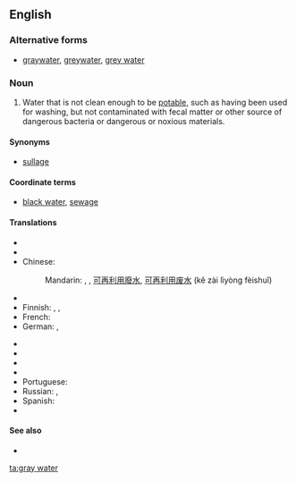 ==English==

===Alternative forms===
* [[graywater]], [[greywater]], [[grey water]]

===Noun===
{{en-noun|sg=[[gray]] [[water]]|-}}

# Water that is not clean enough to be [[potable]], such as having been used for washing, but not contaminated with fecal matter or other source of dangerous bacteria or dangerous or noxious materials.

====Synonyms====
* [[sullage]]

====Coordinate terms====
* [[black water]], [[sewage]]

====Translations====
{{trans-top|non-potable, but non-toxic water}}
* {{trreq|ar}}
* {{trreq|hy}}
* Chinese:
*: Mandarin: {{t|cmn|中水|tr=zhōngshuǐ|sc=Hani}}, {{t|cmn|灰水|tr=huīshuǐ|sc=Hani}}, [[可]][[再]][[利用]][[廢水]], [[可]][[再]][[利用]][[废水]] (kě zài lìyòng fèishuǐ)
* {{trreq|nl}}
* Finnish: {{t+|fi|harmaa}} {{t+|fi|vesi}}, {{t-|fi|harmaavesi}}, {{t+|fi|pesuvesi}}
* French: {{t-|fr|eau de ménage|f}}
* German: {{t-|de|Grauwasser|n}}, {{t-|de|Nutzwasser|n}}
{{trans-mid}}
* {{trreq|hi}}
* {{trreq|it}}
* {{trreq|ja}}
* {{trreq|ko}}
* Portuguese: {{t|pt|água cinza|f}}
* Russian: {{t-|ru|серая вода|f|tr=séraja vodá}}, {{t-|ru|бытовые сточные воды|f|p|tr=bytovýje stóčnyje vódy}}
* Spanish: {{t-|es|aguas grises|p}}
* {{trreq|vi}}
{{trans-bottom}}

====See also====
* {{pedia}}

[[ta:gray water]]